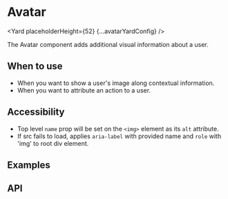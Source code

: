 



<SEO
  description="The Avatar component adds additional visual information about a user."
  keywords="avatar, react avatar, react user info"
/>


# Avatar

<Yard placeholderHeight={52} {...avatarYardConfig} />

The Avatar component adds additional visual information about a user.

## When to use

- When you want to show a user's image along contextual information.
- When you want to attribute an action to a user.

## Accessibility

- Top level `name` prop will be set on the `<img>` element as its `alt` attribute.
- If src fails to load, applies `aria-label` with provided name and `role` with 'img' to root div element.

## Examples

<Example title="Avatar with className support" path="avatar/examples/avatar-className.js">
  <AvatarClassName />
</Example>
<Example title="Avatar with all colors" path="avatar/examples/avatar-colors.js">
  <AvatarColors />
</Example>
<Example title="Avatar with available sizes" path="avatar/examples/sizes.js">
  <Sizes />
</Example>
<Example title="Avatar with custom sizes" path="avatar/examples/custom-sizes.js">
  <CustomSizes />
</Example>
<Example title="Avatar in available shapes" path="avatar/examples/shapes.js">
  <Shapes />
</Example>
<Example title="Avatar with error fallback" path="avatar/examples/error.js">
  <Error />
</Example>
<Example title="Avatar with initials" path="avatar/examples/initals.js">
  <Initials />
</Example>
<Example title="Avatar With Phone Number" path="avatar/examples/phone-initials.js">
  <AvatarPhoneNumber />
</Example>
<Example title="Avatar with example overrides" path="avatar/examples/override.js">
  <Override />
</Example>
<Example title="Avatar with user icon overrides" path="avatar/examples/avatar-user-icon-overrides.js">
  <AvatarUserIconOverrides />
</Example>
<Example title="Avatar group" path="avatar/examples/avatar-group.js">
  <AvatarGroupBasic />
</Example>
<Example title="Avatar group with different spacing" path="avatar/examples/avatar-group-spacing.js">
  <AvatarGroupSpacing />
</Example>
<Example title="Avatar group max" path="avatar/examples/avatar-group-max.js">
  <AvatarGroupMax />
</Example>
<Example title="Avatar group overrides" path="avatar/examples/avatar-group-overrides.js">
  <AvatarGroupOverrides />
</Example>

## API

<ApiTable title="Avatar props" config={avatarYardConfig} />
<ImplementationLink componentPath="avatar" />
<Exports component={AvatarExports} title="Avatar exports" path="spaceweb/avatar" />
